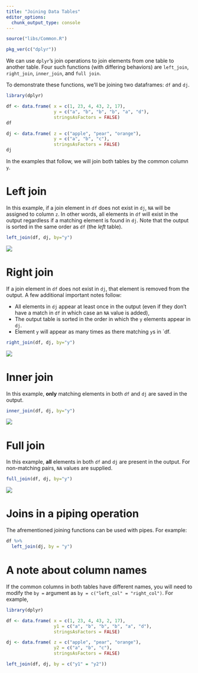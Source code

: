 ---
title: "Joining Data Tables"
editor_options: 
  chunk_output_type: console
---

```{r echo=FALSE}
source("libs/Common.R")
```
 
```{r echo = FALSE}
pkg_ver(c("dplyr"))
```
 

We can use `dplyr`'s join operations to join elements from one table to another table. Four such functions (with differing behaviors) are `left_join`, `right_join`, `inner_join`, and `full join`.

To demonstrate these functions, we'll be joining two dataframes: `df` and `dj`. 

```{r, message=FALSE}
library(dplyr)

df <- data.frame( x = c(1, 23, 4, 43, 2, 17),
                  y = c("a", "b", "b", "b", "a", "d"),
                  stringsAsFactors = FALSE)
df

dj <- data.frame( z = c("apple", "pear", "orange"),
                  y = c("a", "b", "c"),
                  stringsAsFactors = FALSE)
dj
```

In the examples that follow, we will join both tables by the common column `y`.

# Left join

In this example, if a join element in `df` does not exist in `dj`, `NA` will be assigned to column `z`. In other words, all elements in `df` will exist in the output regardless if a matching element is found in `dj`. Note that the output is sorted in the same order as `df` (the *left* table).

```{r, warning=FALSE}
left_join(df, dj, by="y")
```

![](img/left_join.png)

# Right join

If a join element in `df` does not exist in `dj`, that element is removed from the output. A few additional important notes follow:

+ All elements in `dj` appear at least once in the output (even if they don't have a match in `df` in which case an `NA` value is added),
+ The output table is sorted in the order in which the `y` elements appear in `dj`.
+ Element `y` will appear as many times as there matching `y`s in `df.

```{r, warning=FALSE}
right_join(df, dj, by="y")
```

![](img/right_join.png)

# Inner join

In this example, **only** matching elements in both  `df` and `dj` are saved in the output.

```{r, warning=FALSE}
inner_join(df, dj, by="y")
```

![](img/inner_join.png)

# Full join

In this example, **all** elements in both `df` and `dj` are present in the output. For non-matching pairs, `NA` values are supplied.

```{r warning=FALSE}
full_join(df, dj, by="y")
```

![](img/full_join.png)


# Joins in a piping operation

The afrementioned joining functions can be used with pipes. For example:

```{r}
df %>% 
  left_join(dj, by = "y")
```

# A note about column names

If the common columns in both tables have different names, you will need to modify the `by =` argument as `by = c("left_col" = "right_col")`. For example,

```{r, message=FALSE}
library(dplyr)

df <- data.frame( x = c(1, 23, 4, 43, 2, 17),
                  y1 = c("a", "b", "b", "b", "a", "d"),
                  stringsAsFactors = FALSE)

dj <- data.frame( z = c("apple", "pear", "orange"),
                  y2 = c("a", "b", "c"),
                  stringsAsFactors = FALSE)

left_join(df, dj, by = c("y1" = "y2"))
```